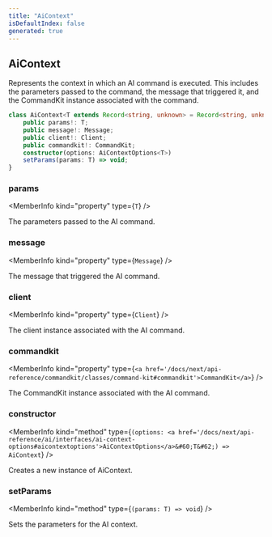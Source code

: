 ```yaml
---
title: "AiContext"
isDefaultIndex: false
generated: true
---
```



<!-- This file was generated from the CommandKit source. Do not modify. Instead, re-run the "docgen" script -->


## AiContext

<GenerationInfo sourceFile="packages/ai/src/context.ts" sourceLine="17" packageName="@commandkit/ai" />

Represents the context in which an AI command is executed.
This includes the parameters passed to the command, the message that triggered it,
and the CommandKit instance associated with the command.

```ts title="Signature"
class AiContext<T extends Record<string, unknown> = Record<string, unknown>> {
    public params!: T;
    public message!: Message;
    public client!: Client;
    public commandkit!: CommandKit;
    constructor(options: AiContextOptions<T>)
    setParams(params: T) => void;
}
```

<div className="members-wrapper">

### params

<MemberInfo kind="property" type={`T`}   />

The parameters passed to the AI command.
### message

<MemberInfo kind="property" type={`Message`}   />

The message that triggered the AI command.
### client

<MemberInfo kind="property" type={`Client`}   />

The client instance associated with the AI command.
### commandkit

<MemberInfo kind="property" type={`<a href='/docs/next/api-reference/commandkit/classes/command-kit#commandkit'>CommandKit</a>`}   />

The CommandKit instance associated with the AI command.
### constructor

<MemberInfo kind="method" type={`(options: <a href='/docs/next/api-reference/ai/interfaces/ai-context-options#aicontextoptions'>AiContextOptions</a>&#60;T&#62;) => AiContext`}   />

Creates a new instance of AiContext.
### setParams

<MemberInfo kind="method" type={`(params: T) => void`}   />

Sets the parameters for the AI context.


</div>
